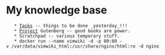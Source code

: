 = My knowledge base =
    * [[Tasks]] -- things to be done _yesterday_!!!
    * [[Project]] Gutenberg -- good books are power.
    * Scratchpad -- various temporary stuff.
    * docker run --name vimwiki -d -p 80:80 -v /var/data/vimwiki_html:/usr/share/nginx/html:ro -d nginx

